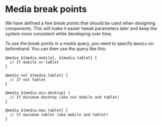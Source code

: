 
<Meta title="Design System|layout/Media break points" component={Container} />

# Media break points

We have defined a few break points that should be used when designing components. This will make it easier tweak parameters later and keep the system more consistent while developing over time.

To use the break points in a media query, you need to specify `@media` on beforehand. You can then use the query like this:

```less
@media ${media.mobile}, ${media.tablet} {
  // If mobile or tablet
}

@media not ${media.tablet} {
  // If not tablet
}

@media ${media.min.desktop} {
  // If minimum desktop (aka not mobile and tablet)
}

@media ${media.max.tablet} {
  // If maximum tablet (aka mobile and tablet)
}
```

<Preview>
  <Story name="all">
    <Container style={{ backgroundColor: '#ddd', margin: 'auto' }}>
      <h1 class="content" />
      <style
        dangerouslySetInnerHTML={{
          __html: `
        .content::before {
          content: "No matching media queries";
        }
        @media ${media.mobile} {
          .content::before {
            content: "Mobile [${breakPoints.minMobileWidth}, ${breakPoints.maxMobileWidth}]";
          }
        }
        @media ${media.tablet} {
          .content::before {
            content: "Tablet [${breakPoints.minTabletWidth}, ${breakPoints.maxTabletWidth}]";
          }
        }
        @media ${media.min.desktop} {
          .content::before {
            content: "Large Desktop [${breakPoints.minLargeDesktopWidth}, ∞)";
          }
        }
        @media ${media.desktop} {
          .content::before {
            content: "Desktop [${breakPoints.minDesktopWidth}, ${breakPoints.maxDesktopWidth}]";
          }
        }
      `,
        }}
      />
    </Container>
  </Story>
</Preview>

## List of all media queries available

| Media query              | Interval                   | Logic                                                                  |
| :----------------------- | :------------------------- | :--------------------------------------------------------------------- |
| **Precise**              |                            |                                                                        |
| `media.mobile`           | `[0, maxMobile]`           | Mobile only.                                                           |
| `media.tablet`           | `[minTablet, maxTablet]`   | Tablet only.                                                           |
| `media.desktop`          | `[minDesktop, ∞)`          | Desktop (both small and infinitly large).                              |
| `media.smallDesktop`     | `[minDesktop, maxDesktop]` | Only small desktop; not large desktop.                                 |
| `media.largeDesktop`     | `[minLargeDesktop, ∞)`     | Only large desktop; not small desktop.                                 |
| **Minimums**             |                            |                                                                        |
| `media.min.mobile`       | `[minMobile, ∞)`           | Minimum mobile. Currently it is minimum 0px which is always true.      |
| `media.min.tablet`       | `[minTablet, ∞)`           | Minimum tablet width. This excludes mobile.                            |
| `media.min.desktop`      | `[minDesktop, ∞)`          | Minimum desktop width. This excludes mobile and tablet.                |
| `media.min.smallDesktop` | `[minDesktop, ∞)`          | Minimum small desktop. This excludes mobile and tablet.                |
| `media.min.largeDesktop` | `[minLargeDesktop, ∞)`     | Minimum large desktop. This excludes mobile, tablet and small desktop. |
| **Maximums**             |                            |                                                                        |
| `media.max.mobile`       | `[0, maxMobile]`           | Maximum mobile => Excludes everything except mobile.                   |
| `media.max.tablet`       | `[0, maxTablet]`           | Maximum tablet width.                                                  |
| `media.max.desktop`      | `[0, ∞)`                   | Maximum desktop => Always true, as desktop has no limits.              |
| `media.max.smallDesktop` | `[0, maxDesktop]`          | Maximum small desktop width.                                           |
| `media.max.largeDesktop` | `[0, ∞)`                   | Maximum large desktop => Always true, as it has no limits.             |
